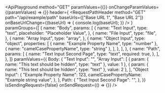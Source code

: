 
<ApiPlayground
    method="GET"
    paramValues={{}}
    onChangeParamValues={(paramValues) => {}}
    header={
        <RequestPathHeader
            method="GET"
            path="/api/example/path"
            baseUrls={["Base URL 1", "Base URL 2"]}
            onBaseUrlChange={(baseUrl) => {
                console.log(baseUrl);
            }}
        />
    }
    paramGroups={[
        {
            name: "Body",
            params: [
                {
                    name: "Text Input",
                    type: "text",
                    placeholder: "Placeholder Value",
                },
                {
                    name: "File Input",
                    type: "file",
                },
                {
                    name: "Array Input",
                    type: "array",
                },
                {
                    name: "Object Input",
                    type: "object",
                    properties: [
                        { name: "Example Property Name", type: "number" },
                        { name: "camelCasePropertyName", type: "string" },
                    ],
                },
            ],
        },
        {
            name: "Path",
            params: [
                {
                    name: "Text Input Second Page",
                    type: "text",
                    required: true,
                },
            ],
        },
    ]}
    paramValues={{
        Body: {
            "Text Input": "",
            "Array Input": [
                { param: { name: "This text should be hidden", type: "text" }, value: 1 },
                { param: { name: "This text should be hidden", type: "text" }, value: 2 },
            ],
            "Object Input": {
                "Example Property Name": 123,
                camelCasePropertyName: "Example string value",
            },
        },
        Path: {
            "Text Input Second Page": "",
        },
    }}
    isSendingRequest={false}
    onSendRequest={() => {}}
/>
